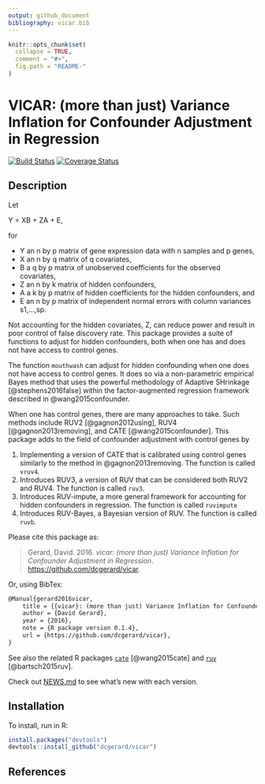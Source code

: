 ```yaml
---
output: github_document
bibliography: vicar.bib
---
```


<!-- README.md is generated from README.Rmd. Please edit that file -->

```r
knitr::opts_chunk$set(
  collapse = TRUE,
  comment = "#>",
  fig.path = "README-"
)
```

# VICAR: (more than just) Variance Inflation for Confounder Adjustment in Regression
[![Build Status](https://travis-ci.org/dcgerard/vicar.svg?branch=master)](https://travis-ci.org/dcgerard/vicar)
[![Coverage Status](https://coveralls.io/repos/github/dcgerard/vicar/badge.svg?branch=master)](https://coveralls.io/github/dcgerard/vicar?branch=master)

## Description
Let

Y = XB + ZA + E,

for

* Y an n by p matrix of gene expression data with n samples and p genes,
* X an n by q matrix of q covariates,
* B a q by p matrix of unobserved coefficients for the observed covariates,
* Z an n by k matrix of hidden confounders,
* A a k by p matrix of hidden coefficients for the hidden confounders, and
* E an n by p matrix of independent normal errors with column variances s1,...,sp.

Not accounting for the hidden covariates, Z, can reduce power and
result in poor control of false discovery rate. This package provides
a suite of functions to adjust for hidden confounders, both when one
has and does not have access to control genes.

The function `mouthwash` can adjust for hidden confounding when one
does not have access to control genes. It does so via a non-parametric
empirical Bayes method that uses the powerful methodology of Adaptive
SHrinkage [@stephens2016false] within the factor-augmented regression
framework described in @wang2015confounder.

When one has control genes, there are many approaches to take. Such
methods include RUV2 [@gagnon2012using], RUV4 [@gagnon2013removing],
and CATE [@wang2015confounder]. This package adds to the field of
confounder adjustment with control genes by

1. Implementing a version of CATE that is calibrated using control genes similarly to the method in @gagnon2013removing. The function is called `vruv4`.
2. Introduces RUV3, a version of RUV that can be considered both RUV2 and RUV4. The function is called `ruv3`.
3. Introduces RUV-impute, a more general framework for accounting for hidden confounders in regression. The function is called `ruvimpute`
4. Introduces RUV-Bayes, a Bayesian version of RUV. The function is called `ruvb`.

Please cite this package as:

> Gerard, David. 2016. *vicar: (more than just) Variance Inflation for Confounder Adjustment in Regression*. [https://github.com/dcgerard/vicar](https://github.com/dcgerard/vicar).

Or, using BibTex:
``` tex
@Manual{gerard2016vicar,
    title = {{vicar}: (more than just) Variance Inflation for Confounder Adjustment in Regression},
    author = {David Gerard},
    year = {2016},
    note = {R package version 0.1.4},
    url = {https://github.com/dcgerard/vicar},
}
```

See also the related R packages
[`cate`](https://cran.r-project.org/web/packages/cate/index.html)
[@wang2015cate] and
[`ruv`](https://cran.r-project.org/web/packages/ruv/index.html)
[@bartsch2015ruv].

Check out [NEWS.md](NEWS.md) to see what's new with each version.

## Installation
To install, run in R:

```r
install.packages("devtools")
devtools::install_github("dcgerard/vicar")
```

## References
